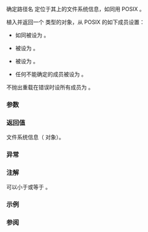 {{cpp/filesystem/title|space}}
{{cpp/filesystem/navbar}}
{{dcl begin}}
{{dcl header|filesystem}}
{{dcl|num=1|since=c++17|
std::filesystem::space_info space( const std::filesystem::path&amp; p );
}}
{{dcl|num=2|since=c++17|
std::filesystem::space_info space( const std::filesystem::path&amp; p,
                                   std::error_code&amp; ec ) noexcept;
}}
{{dcl end}}

确定路径名 {{c|p}} 定位于其上的文件系统信息，如同用 POSIX {{posix|fstatvfs|statvfs}}。

植入并返回一个 {{rlpt|space_info|filesystem::space_info}} 类型的对象，从 POSIX {{c/core|struct statvfs}} 的如下成员设置：
* {{rlpt|space_info|space_info.capacity}} 如同被设为 {{c|f_blocks * f_frsize}}。
* {{rlpt|space_info|space_info.free}} 被设为 {{c|f_bfree * f_frsize}}。
* {{rlpt|space_info|space_info.available}} 被设为 {{c|f_bavail * f_frsize}}。
* 任何不能确定的成员被设为 {{c|static_cast&lt;uintmax_t&gt;(-1)}}。

不抛出重载在错误时设所有成员为 {{c|static_cast&lt;uintmax_t&gt;(-1)}}。

===参数===
{{par begin}}
{{par | p | 要检验的路径}}
{{par | ec | 不抛出重载的报告错误的输出形参 }}
{{par end}}

===返回值===
文件系统信息（{{rlpt|space_info|filesystem::space_info}} 对象）。

===异常===
{{cpp/filesystem/error handling|p|throw=1/2}}

===注解===
{{rlpt|space_info|space_info.available}} 可以小于或等于 {{rlpt|space_info|space_info.free}}。

===示例===
{{cpp/filesystem/space_example}}

===参阅===
{{dsc begin}}
{{dsc inc|cpp/filesystem/dsc space_info}}
{{dsc end}}

{{langlinks|en|es|ja|ru}}
